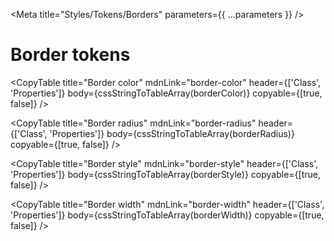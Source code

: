 
<Meta title="Styles/Tokens/Borders" parameters={{ ...parameters }} />

# Border tokens

<CopyTable
  title="Border color"
  mdnLink="border-color"
  header={['Class', 'Properties']}
  body={cssStringToTableArray(borderColor)}
  copyable={[true, false]}
/>

<CopyTable
  title="Border radius"
  mdnLink="border-radius"
  header={['Class', 'Properties']}
  body={cssStringToTableArray(borderRadius)}
  copyable={[true, false]}
/>

<CopyTable
  title="Border style"
  mdnLink="border-style"
  header={['Class', 'Properties']}
  body={cssStringToTableArray(borderStyle)}
  copyable={[true, false]}
/>

<CopyTable
  title="Border width"
  mdnLink="border-width"
  header={['Class', 'Properties']}
  body={cssStringToTableArray(borderWidth)}
  copyable={[true, false]}
/>
